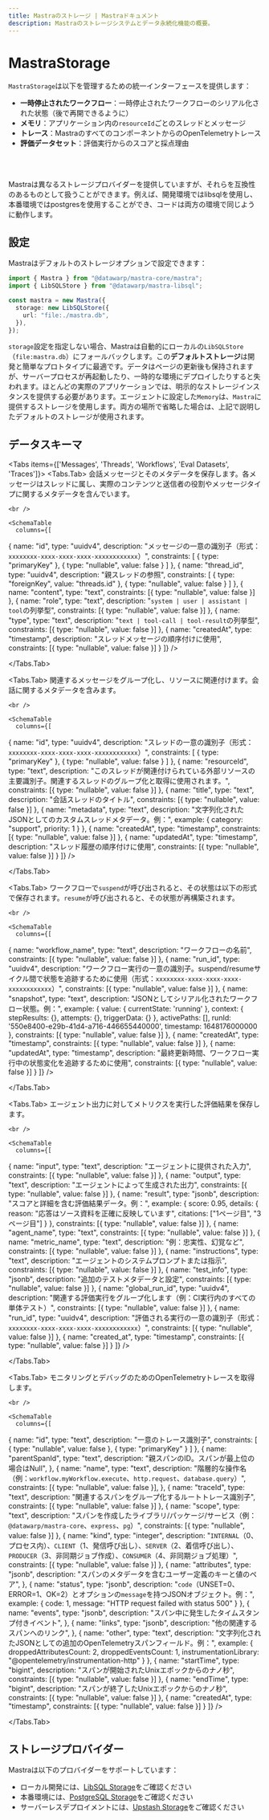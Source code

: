 ```yaml
---
title: Mastraのストレージ | Mastraドキュメント
description: Mastraのストレージシステムとデータ永続化機能の概要。
---
```




# MastraStorage

`MastraStorage`は以下を管理するための統一インターフェースを提供します：

- **一時停止されたワークフロー**：一時停止されたワークフローのシリアル化された状態（後で再開できるように）
- **メモリ**：アプリケーション内の`resourceId`ごとのスレッドとメッセージ
- **トレース**：MastraのすべてのコンポーネントからのOpenTelemetryトレース
- **評価データセット**：評価実行からのスコアと採点理由

<br />

<br />

<StorageOverviewImage />

Mastraは異なるストレージプロバイダーを提供していますが、それらを互換性のあるものとして扱うことができます。例えば、開発環境ではlibsqlを使用し、本番環境ではpostgresを使用することができ、コードは両方の環境で同じように動作します。

## 設定

Mastraはデフォルトのストレージオプションで設定できます：

```typescript copy
import { Mastra } from "@datawarp/mastra-core/mastra";
import { LibSQLStore } from "@datawarp/mastra-libsql";

const mastra = new Mastra({
  storage: new LibSQLStore({
    url: "file:./mastra.db",
  }),
});
```

`storage`設定を指定しない場合、Mastraは自動的にローカルの`LibSQLStore`（`file:mastra.db`）にフォールバックします。この**デフォルトストレージ**は開発と簡単なプロトタイプに最適です。データはページの更新後も保持されますが、サーバープロセスが再起動したり、一時的な環境にデプロイしたりすると失われます。ほとんどの実際のアプリケーションでは、明示的なストレージインスタンスを提供する必要があります。エージェントに設定した`Memory`は、`Mastra`に提供するストレージを使用します。両方の場所で省略した場合は、上記で説明したデフォルトのストレージが使用されます。

## データスキーマ

<Tabs items={['Messages', 'Threads', 'Workflows', 'Eval Datasets', 'Traces']}>
  <Tabs.Tab>
    会話メッセージとそのメタデータを保存します。各メッセージはスレッドに属し、実際のコンテンツと送信者の役割やメッセージタイプに関するメタデータを含んでいます。

    <br />

    <SchemaTable
      columns={[

{
name: "id",
type: "uuidv4",
description: "メッセージの一意の識別子（形式：`xxxxxxxx-xxxx-xxxx-xxxx-xxxxxxxxxxxx`）",
constraints: [
{ type: "primaryKey" },
{ type: "nullable", value: false }
]
},
{
name: "thread_id",
type: "uuidv4",
description: "親スレッドの参照",
constraints: [
{ type: "foreignKey", value: "threads.id" },
{ type: "nullable", value: false }
]
},
{
name: "content",
type: "text",
constraints: [{ type: "nullable", value: false }]
},
{
name: "role",
type: "text",
description: "`system | user | assistant | tool`の列挙型",
constraints: [{ type: "nullable", value: false }]
},
{
name: "type",
type: "text",
description: "`text | tool-call | tool-result`の列挙型",
constraints: [{ type: "nullable", value: false }]
},
{
name: "createdAt",
type: "timestamp",
description: "スレッドメッセージの順序付けに使用",
constraints: [{ type: "nullable", value: false }]
}
]}
/>

  </Tabs.Tab>

  <Tabs.Tab>
    関連するメッセージをグループ化し、リソースに関連付けます。会話に関するメタデータを含みます。

    <br />

    <SchemaTable
      columns={[

{
name: "id",
type: "uuidv4",
description: "スレッドの一意の識別子（形式：`xxxxxxxx-xxxx-xxxx-xxxx-xxxxxxxxxxxx`）",
constraints: [
{ type: "primaryKey" },
{ type: "nullable", value: false }
]
},
{
name: "resourceId",
type: "text",
description: "このスレッドが関連付けられている外部リソースの主要識別子。関連するスレッドのグループ化と取得に使用されます。",
constraints: [{ type: "nullable", value: false }]
},
{
name: "title",
type: "text",
description: "会話スレッドのタイトル",
constraints: [{ type: "nullable", value: false }]
},
{
name: "metadata",
type: "text",
description: "文字列化されたJSONとしてのカスタムスレッドメタデータ。例：",
example: {
category: "support",
priority: 1
}
},
{
name: "createdAt",
type: "timestamp",
constraints: [{ type: "nullable", value: false }]
},
{
name: "updatedAt",
type: "timestamp",
description: "スレッド履歴の順序付けに使用",
constraints: [{ type: "nullable", value: false }]
}
]}
/>

  </Tabs.Tab>

  <Tabs.Tab>
    ワークフローで`suspend`が呼び出されると、その状態は以下の形式で保存されます。`resume`が呼び出されると、その状態が再構築されます。

    <br />

    <SchemaTable
      columns={[

{
name: "workflow_name",
type: "text",
description: "ワークフローの名前",
constraints: [{ type: "nullable", value: false }]
},
{
name: "run_id",
type: "uuidv4",
description: "ワークフロー実行の一意の識別子。suspend/resumeサイクル間で状態を追跡するために使用（形式：`xxxxxxxx-xxxx-xxxx-xxxx-xxxxxxxxxxxx`）",
constraints: [{ type: "nullable", value: false }]
},
{
name: "snapshot",
type: "text",
description: "JSONとしてシリアル化されたワークフロー状態。例：",
example: {
value: { currentState: 'running' },
context: {
stepResults: {},
attempts: {},
triggerData: {}
},
activePaths: [],
runId: '550e8400-e29b-41d4-a716-446655440000',
timestamp: 1648176000000
},
constraints: [{ type: "nullable", value: false }]
},
{
name: "createdAt",
type: "timestamp",
constraints: [{ type: "nullable", value: false }]
},
{
name: "updatedAt",
type: "timestamp",
description: "最終更新時間、ワークフロー実行中の状態変化を追跡するために使用",
constraints: [{ type: "nullable", value: false }]
}
]}
/>

  </Tabs.Tab>

  <Tabs.Tab>
    エージェント出力に対してメトリクスを実行した評価結果を保存します。

    <br />

    <SchemaTable
      columns={[

{
name: "input",
type: "text",
description: "エージェントに提供された入力",
constraints: [{ type: "nullable", value: false }]
},
{
name: "output",
type: "text",
description: "エージェントによって生成された出力",
constraints: [{ type: "nullable", value: false }]
},
{
name: "result",
type: "jsonb",
description: "スコアと詳細を含む評価結果データ。例：",
example: {
score: 0.95,
details: {
reason: "応答はソース資料を正確に反映しています",
citations: ["1ページ目", "3ページ目"]
}
},
constraints: [{ type: "nullable", value: false }]
},
{
name: "agent_name",
type: "text",
constraints: [{ type: "nullable", value: false }]
},
{
name: "metric_name",
type: "text",
description: "例：忠実性、幻覚など",
constraints: [{ type: "nullable", value: false }]
},
{
name: "instructions",
type: "text",
description: "エージェントのシステムプロンプトまたは指示",
constraints: [{ type: "nullable", value: false }]
},
{
name: "test_info",
type: "jsonb",
description: "追加のテストメタデータと設定",
constraints: [{ type: "nullable", value: false }]
},
{
name: "global_run_id",
type: "uuidv4",
description: "関連する評価実行をグループ化します（例：CI実行内のすべての単体テスト）",
constraints: [{ type: "nullable", value: false }]
},
{
name: "run_id",
type: "uuidv4",
description: "評価される実行の一意の識別子（形式：`xxxxxxxx-xxxx-xxxx-xxxx-xxxxxxxxxxxx`）",
constraints: [{ type: "nullable", value: false }]
},
{
name: "created_at",
type: "timestamp",
constraints: [{ type: "nullable", value: false }]
}
]}
/>

  </Tabs.Tab>

  <Tabs.Tab>
    モニタリングとデバッグのためのOpenTelemetryトレースを取得します。

    <br />

    <SchemaTable
      columns={[

{
name: "id",
type: "text",
description: "一意のトレース識別子",
constraints: [
{ type: "nullable", value: false },
{ type: "primaryKey" }
]
},
{
name: "parentSpanId",
type: "text",
description: "親スパンのID。スパンが最上位の場合はNull",
},
{
name: "name",
type: "text",
description: "階層的な操作名（例：`workflow.myWorkflow.execute`、`http.request`、`database.query`）",
constraints: [{ type: "nullable", value: false }],
},
{
name: "traceId",
type: "text",
description: "関連するスパンをグループ化するルートトレース識別子",
constraints: [{ type: "nullable", value: false }]
},
{
name: "scope",
type: "text",
description: "スパンを作成したライブラリ/パッケージ/サービス（例：`@datawarp/mastra-core`、`express`、`pg`）",
constraints: [{ type: "nullable", value: false }]
},
{
name: "kind",
type: "integer",
description: "`INTERNAL`（0、プロセス内）、`CLIENT`（1、発信呼び出し）、`SERVER`（2、着信呼び出し）、`PRODUCER`（3、非同期ジョブ作成）、`CONSUMER`（4、非同期ジョブ処理）",
constraints: [{ type: "nullable", value: false }]
},
{
name: "attributes",
type: "jsonb",
description: "スパンのメタデータを含むユーザー定義のキーと値のペア",
},
{
name: "status",
type: "jsonb",
description: "`code`（UNSET=0、ERROR=1、OK=2）とオプションの`message`を持つJSONオブジェクト。例：",
example: {
code: 1,
message: "HTTP request failed with status 500"
}
},
{
name: "events",
type: "jsonb",
description: "スパン中に発生したタイムスタンプ付きイベント",
},
{
name: "links",
type: "jsonb",
description: "他の関連するスパンへのリンク",
},
{
name: "other",
type: "text",
description: "文字列化されたJSONとしての追加のOpenTelemetryスパンフィールド。例：",
example: {
droppedAttributesCount: 2,
droppedEventsCount: 1,
instrumentationLibrary: "@opentelemetry/instrumentation-http"
}
},
{
name: "startTime",
type: "bigint",
description: "スパンが開始されたUnixエポックからのナノ秒",
constraints: [{ type: "nullable", value: false }]
},
{
name: "endTime",
type: "bigint",
description: "スパンが終了したUnixエポックからのナノ秒",
constraints: [{ type: "nullable", value: false }]
},
{
name: "createdAt",
type: "timestamp",
constraints: [{ type: "nullable", value: false }]
}
]}
/>

  </Tabs.Tab>
</Tabs>

## ストレージプロバイダー

Mastraは以下のプロバイダーをサポートしています：

- ローカル開発には、[LibSQL Storage](../../reference/storage/libsql.mdx)をご確認ください
- 本番環境には、[PostgreSQL Storage](../../reference/storage/postgresql.mdx)をご確認ください
- サーバーレスデプロイメントには、[Upstash Storage](../../reference/storage/upstash.mdx)をご確認ください
